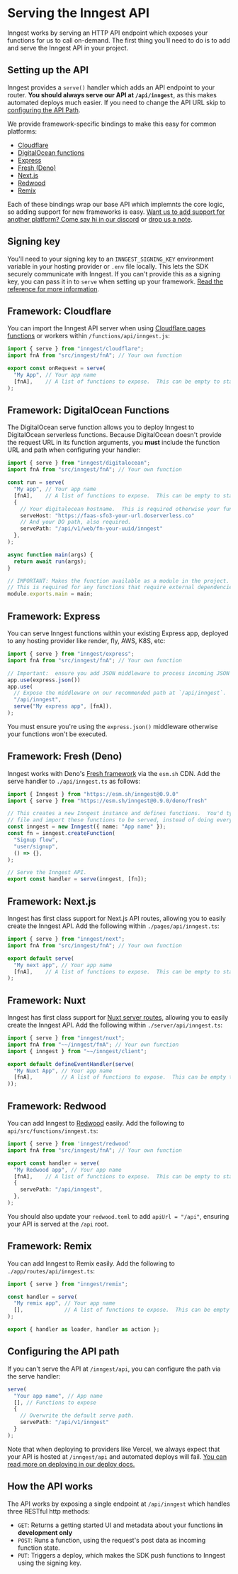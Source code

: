 # Serving the Inngest API

Inngest works by serving an HTTP API endpoint which exposes your functions for us to call on-demand.
The first thing you'll need to do is to add and serve the Inngest API in your project.

## Setting up the API

Inngest provides a `serve()` handler which adds an API endpoint to your router.  **You should always
serve our API at `/api/inngest`**, as this makes automated deploys much easier.  If you need to
change the API URL skip to [configuring the API Path](#configuring-the-api-path).

We provide framework-specific bindings to make this easy for common platforms:

- [Cloudflare](#framework-cloudflare)
- [DigitalOcean functions](#framework-digital-ocean-functions)
- [Express](#framework-express)
- [Fresh (Deno)](#framework-fresh-deno)
- [Next.js](#framework-next-js)
- [Redwood](#framework-redwood)
- [Remix](#framework-remix)

Each of these bindings wrap our base API which implemnts the core logic, so adding support for new
frameworks is easy.  [Want us to add support for another platform?  Come say hi in our discord](/discord)
or [drop us a note](/contact).

## Signing key

You'll need to your signing key to an `INNGEST_SIGNING_KEY` environment variable in your hosting
provider or `.env` file locally.  This lets the SDK securely communicate with Inngest.  If you can't
provide this as a signing key, you can pass it in to `serve` when setting up your framework.  [Read
the reference for more information](/docs/sdk/reference/serve#reference).

## Framework: Cloudflare

You can import the Inngest API server when using <a href="https://developers.cloudflare.com/pages/platform/functions/" target="_blank" rel="nofollow">Cloudflare pages functions</a> or workers within `/functions/api/inngest.js`:

```typescript
import { serve } from "inngest/cloudflare";
import fnA from "src/inngest/fnA"; // Your own function

export const onRequest = serve(
  "My App", // Your app name
  [fnA],    // A list of functions to expose.  This can be empty to start.
);
```


## Framework: DigitalOcean Functions

The DigitalOcean serve function allows you to deploy Inngest to DigitalOcean serverless functions.
Because DigitalOcean doesn't provide the request URL in its function arguments, you **must** include
the function URL and path when configuring your handler:

```typescript
import { serve } from "inngest/digitalocean";
import fnA from "src/inngest/fnA"; // Your own function

const run = serve(
  "My app", // Your app name
  [fnA],    // A list of functions to expose.  This can be empty to start.
  {
    // Your digitalocean hostname.  This is required otherwise your functions won't work.
    serveHost: "https://faas-sfo3-your-url.doserverless.co"
    // And your DO path, also required.
    servePath: "/api/v1/web/fn-your-uuid/inngest"
  },
);

async function main(args) {
  return await run(args);
}

// IMPORTANT: Makes the function available as a module in the project.
// This is required for any functions that require external dependencies.
module.exports.main = main;
```

## Framework: Express

You can serve Inngest functions within your existing Express app, deployed to any hosting provider
like render, fly, AWS, K8S, etc:

```typescript
import { serve } from "inngest/express";
import fnA from "src/inngest/fnA"; // Your own function

// Important:  ensure you add JSON middleware to process incoming JSON POST payloads.
app.use(express.json())
app.use(
  // Expose the middleware on our recommended path at `/api/inngest`.
  "/api/inngest",
  serve("My express app", [fnA]),
);
```

You must ensure you're using the `express.json()` middleware otherwise your functions won't be
executed.

## Framework: Fresh (Deno)

Inngest works with Deno's <a href="https://fresh.deno.dev/" target="_blank" rel="nofollow">Fresh
framework</a> via the `esm.sh` CDN.  Add the serve handler to `./api/inngest.ts` as follows:

```typescript
import { Inngest } from "https://esm.sh/inngest@0.9.0"
import { serve } from "https://esm.sh/inngest@0.9.0/deno/fresh"

// This creates a new Inngest instance and defines functions.  You'd typically do this in another
// file and import these functions to be served, instead of doing everything in this API.
const inngest = new Inngest({ name: "App name" });
const fn = inngest.createFunction(
  "Signup flow",
  "user/signup",
  () => {},
);

// Serve the Inngest API.
export const handler = serve(inngest, [fn]);
```

## Framework: Next.js

Inngest has first class support for Next.js API routes, allowing you to easily create the Inngest API.
Add the following within `./pages/api/inngest.ts`:

```typescript
import { serve } from "inngest/next";
import fnA from "src/inngest/fnA"; // Your own function

export default serve(
  "My next app", // Your app name
  [fnA],    // A list of functions to expose.  This can be empty to start.
);
```

## Framework: Nuxt

Inngest has first class support for [Nuxt server routes](https://nuxt.com/docs/guide/directory-structure/server#server-routes), allowing you to easily create the Inngest API.
Add the following within `./server/api/inngest.ts`:

```typescript
import { serve } from "inngest/nuxt";
import fnA from "~~/inngest/fnA"; // Your own function
import { inngest } from "~~/inngest/client";

export default defineEventHandler(serve(
  "My Nuxt App", // Your app name
  [fnA],         // A list of functions to expose.  This can be empty to start.
));
```

## Framework: Redwood

You can add Inngest to [Redwood](https://redwoodjs.com/) easily.  Add the following to
`api/src/functions/inngest.ts`:

```typescript
import { serve } from 'inngest/redwood'
import fnA from "src/inngest/fnA"; // Your own function

export const handler = serve(
  "My Redwood app", // Your app name
  [fnA],    // A list of functions to expose.  This can be empty to start.
  {
    servePath: "/api/inngest",
  },
);
```

You should also update your `redwood.toml` to add `apiUrl = "/api"`, ensuring your API is served
at the `/api` root.

## Framework: Remix

You can add Inngest to Remix easily.  Add the following to `./app/routes/api/inngest.ts`:

```typescript
import { serve } from "inngest/remix";

const handler = serve(
  "My remix app", // Your app name
  [],             // A list of functions to expose.  This can be empty to start.
);

export { handler as loader, handler as action };
```

## Configuring the API path

If you can't serve the API at `/inngest/api`, you can configure the path via the serve handler:

```typescript
serve(
  "Your app name", // App name
  [], // Functions to expose
  {
    // Overwrite the default serve path.
    servePath: "/api/v1/inngest"
  }
);
```

Note that when deploying to providers like Vercel, we always expect that your API is hosted at
`/inngest/api` and automated deploys will fail.  [You can read more on deploying in our deploy docs.](/docs/deploy)

## How the API works

The API works by exposing a single endpoint at `/api/inngest` which handles three RESTful http methods:

- `GET`:  Returns a getting started UI and metadata about your functions **in development only**
- `POST`:  Runs a function, using the request's post data as incoming function state.
- `PUT`:  Triggers a deploy, which makes the SDK push functions to Inngest using the signing key.

